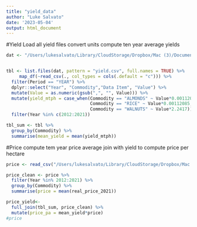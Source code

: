 ```yaml
---
title: "yield_data"
author: "Luke Salvato"
date: '2023-05-04'
output: html_document
---
```

#Yield
Load all yield files
convert units
compute ten year average yields
```r
dat <- "/Users/lukesalvato/Library/CloudStorage/Dropbox/Mac (3)/Documents/Land_Use/perennial/data_raw"


tbl <- list.files(dat, pattern = "yield.csv", full.names = TRUE) %>% 
     map_df(~read_csv(., col_types = cols(.default = "c"))) %>% 
  filter(Period == "YEAR") %>%
  dplyr::select("Year", "Commodity","Data Item", "Value") %>% 
  mutate(Value = as.numeric(gsub(",", "", Value))) %>% 
  mutate(yield_mtph = case_when(Commodity == "ALMONDS" ~ Value*0.00112085,
                                Commodity == "RICE" ~ Value*0.00112085,
                                Commodity == "WALNUTS" ~ Value*2.2417)) %>% 
  filter(Year %in% c(2012:2021))

tbl_sum <- tbl %>% 
  group_by(Commodity) %>% 
  summarise(mean_yield = mean(yield_mtph))
```

#Price
compute tem year price average
join with yield to compute price per hectare
```r
price <- read_csv("/Users/lukesalvato/Library/CloudStorage/Dropbox/Mac (3)/Documents/Land_Use/perennial/data_processed/price_data_clean_20230503.csv")

price_clean <- price %>% 
  filter(Year %in% 2012:2021) %>% 
  group_by(Commodity) %>% 
  summarise(price = mean(real_price_2021))

price_yield<-
  full_join(tbl_sum, price_clean) %>% 
  mutate(price_pa = mean_yield*price)
#price
```

